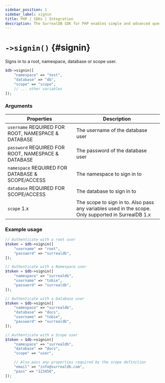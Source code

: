 ```yaml
---
sidebar_position: 1
sidebar_label: signin
title: PHP | SDKs | Integration
description: The SurrealDB SDK for PHP enables simple and advanced querying of a remote or embedded database.
---
```


# `->signin()` {#signin}

Signs in to a root, namespace, database or scope user.

```php title="Method Syntax"
$db->signin([
    "namespace" => "test",
    "database" => "db",
    "scope" => "scope",
    // ... other variables
]);
```

### Arguments
<table>
    <thead>
        <tr>
            <th colspan="2" scope="col">Properties</th>
            <th colspan="2" scope="col">Description</th>
        </tr>
    </thead>
    <tbody>
        <tr>
            <td colspan="2" scope="row" data-label="Properties">
                <code>username</code>
                <l className='yellow'>REQUIRED FOR ROOT, NAMESPACE & DATABASE</l>
            </td>
            <td colspan="2" scope="row" data-label="Description">
                The username of the database user
            </td>
        </tr>
        <tr>
            <td colspan="2" scope="row" data-label="Properties">
                <code>password</code>
                <l className='yellow'>REQUIRED FOR ROOT, NAMESPACE & DATABASE</l>
            </td>
            <td colspan="2" scope="row" data-label="Description">
                The password of the database user
            </td>
        </tr>
        <tr>
            <td colspan="2" scope="row" data-label="Properties">
                <code>namespace</code>
                <l className='yellow'>REQUIRED FOR DATABASE & SCOPE/ACCESS</l>
            </td>
            <td colspan="2" scope="row" data-label="Description">
                The namespace to sign in to
            </td>
        </tr>
        <tr>
            <td colspan="2" scope="row" data-label="Properties">
                <code>database</code>
                <l className='yellow'>REQUIRED FOR SCOPE/ACCESS</l>
            </td>
            <td colspan="2" scope="row" data-label="Description">
                The database to sign in to
            </td>
        </tr>
        <tr>
            <td colspan="2" scope="row" data-label="Properties">
                <code>scope</code>
                <l className='purple'>1.x</l>
            </td>
            <td colspan="2" scope="row" data-label="Description">
                The scope to sign in to. Also pass any variables used in the scope. Only supported in SurrealDB 1.x
            </td>
        </tr>
    </tbody>
</table>

### Example usage
```php
// Authenticate with a root user
$token = $db->signin([
	"username" => "root",
	"password" => "surrealdb",
]);

// Authenticate with a Namespace user
$token = $db->signin([
	"namespace" => "surrealdb",
	"username" => "tobie",
	"password" => "surrealdb",
]);

// Authenticate with a Database user
$token = $db->signin([
	"namespace" => "surrealdb",
	"database" => "docs",
	"username" => "tobie",
	"password" => "surrealdb",
]);

// Authenticate with a Scope user
$token = $db->signin([
	"namespace" => "surrealdb",
	"database" => "docs",
	"scope" => "user",

	// Also pass any properties required by the scope definition
	"email" => "info@surrealdb.com",
	"pass" => "123456",
]);
```